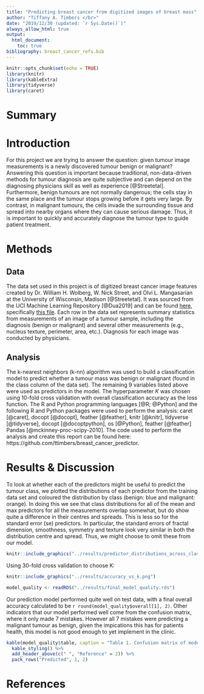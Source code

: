```yaml
---
title: "Predicting breast cancer from digitized images of breast mass"
author: "Tiffany A. Timbers </br>"
date: "2019/12/30 (updated: `r Sys.Date()`)"
always_allow_html: true
output: 
  html_document:
    toc: true
bibliography: breast_cancer_refs.bib
---
```


```r
knitr::opts_chunk$set(echo = TRUE)
library(knitr)
library(kableExtra)
library(tidyverse)
library(caret)
```

# Summary

# Introduction
For this project we are trying to answer the question: given tumour image measurements is a newly discovered tumour benign or malignant? Answering this question is important because traditional, non-data-driven methods for tumour diagnosis are quite subjective and can depend on the diagnosing physicians skill as well as experience [@Streetetal]. Furthermore, benign tumours are not normally dangerous; the cells stay in the same place and the tumour stops growing before it gets very large. By contrast, in malignant tumours, the cells invade the surrounding tissue and spread into nearby organs where they can cause serious damage. Thus, it is important to quickly and accurately diagnose the tumour type to guide patient treatment. 

# Methods

## Data
The data set used in this project is of digitized breast cancer image features created by Dr. William H. Wolberg, W. Nick Street, and Olvi L. Mangasarian at the University of Wisconsin, Madison [@Streetetal].  It was sourced from the UCI Machine Learning Repository [@Dua2019] and can be found [here](https://archive.ics.uci.edu/ml/datasets/Breast+Cancer+Wisconsin+(Diagnostic)), specifically [this file](http://mlr.cs.umass.edu/ml/machine-learning-databases/breast-cancer-wisconsin/wdbc.data). Each row in the data set represents summary statistics from measurements of an image of a tumour sample, including the diagnosis (benign or malignant) and several other measurements (e.g., nucleus texture, perimeter, area, etc.). Diagnosis for each image was conducted by physicians. 

## Analysis
The k-nearest neighbors (k-nn) algorithm was used to build a classification model to predict whether a tumour mass was benign or malignant (found in the class column of the data set). The remaining 9 variables listed above were used as predictors in the model. The hyperparameter $K$ was chosen using 10-fold cross validation with overall classification accuracy as the loss function. The R and Python programming languages [@R; @Python] and the following R and Python packages were used to perform the analysis: caret [@caret], docopt [@docopt], feather [@feather], knitr [@knitr], tidyverse [@tidyverse], docopt [@docoptpython], os [@Python], feather [@feather] Pandas [@mckinney-proc-scipy-2010]. The code used to perform the analysis and create this report can be found here: https://github.com/ttimbers/breast_cancer_predictor.

# Results & Discussion

To look at whether each of the predictors might be useful to predict the tumour class, we plotted the distributions of each predictor from the training data set and coloured the distribution by class (benign: blue and malignant: orange). In doing this we see that class distributions for all of the mean and max predictors for all the measurements overlap somewhat, but do show quite a difference in their centres and spreads. This is less so for the standard error (se) predictors. In particular, the standard errors of fractal dimension, smoothness, symmetry and texture look very similar in both the distribution centre and spread. Thus, we might choose to omit these from our model.

```r
knitr::include_graphics("../results/predictor_distributions_across_class.png")
```

Using 30-fold cross validation to choose K:

```r
knitr::include_graphics("../results/accuracy_vs_k.png")
```



```r
model_quality <- readRDS("../results/final_model_quality.rds")
```

Our prediction model performed quite well on test data, with a final overall accuracy calculated to be `r round(model_quality$overall[1], 2)`. Other indicators that our model performed well come from the confusion matrix, where it only made 7 mistakes. However all 7 mistakes were predicting a malignant tumour as benign, given the impications this has for patients health, this model is not good enough to yet implement in the clinic.


```r
kable(model_quality$table, caption = "Table 1. Confusion matrix of model performance on test data.") %>%
  kable_styling() %>%
  add_header_above(c(" ", "Reference" = 2)) %>% 
  pack_rows("Predicted", 1, 2)
```


# References

